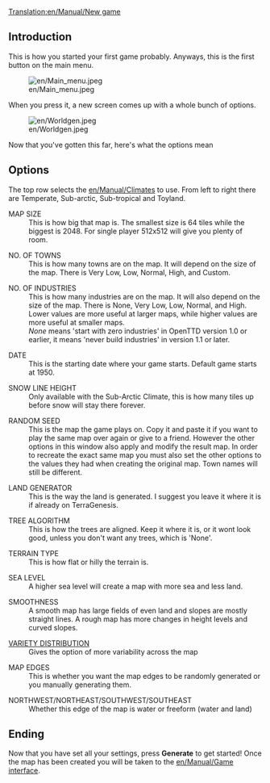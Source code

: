 [[Translation:en/Manual/New game]]

== Introduction ==

This is how you started your first game probably.
Anyways, this is the first button on the main menu.

[[File:en/Main menu.jpeg]]

When you press it, a new screen comes up with a 
whole bunch of options.

[[File:en/Worldgen.jpeg]]

Now that you've gotten this far, here's what the options mean

== Options ==

The top row selects the [[en/Manual/Climates]] to use. From left to right there are Temperate, Sub-arctic, Sub-tropical and Toyland.

; MAP SIZE
:This is how big that map is. The smallest size is 64 tiles while the biggest is 2048. For single player 512x512 will give you plenty of room.

; NO. OF TOWNS
: This is how many towns are on the map. It will depend on the size of the map. There is Very Low, Low, Normal, High, and Custom.

; NO. OF INDUSTRIES
: This is how many industries are on the map. It will also depend on the size of the map. There is None, Very Low, Low, Normal, and High. Lower values are more useful at larger maps, while higher values are more useful at smaller maps.
: ''None'' means 'start with zero industries' in OpenTTD version 1.0 or earlier, it means 'never build industries' in version 1.1 or later.

; DATE
: This is the starting date where your game starts. Default game starts at 1950.

; SNOW LINE HEIGHT
: Only available with the Sub-Arctic Climate, this is how many tiles up before snow will stay there forever.

; RANDOM SEED
: This is the map the game plays on. Copy it and paste it if you want to play the same map over again or give to a friend. However the other options in this window also apply and modify the result map. In order to recreate the exact same map you must also set the other options to the values they had when creating the original map. Town names will still be different.

; LAND GENERATOR
: This is the way the land is generated. I suggest you leave it where it is if already on TerraGenesis.

; TREE ALGORITHM
: This is how the trees are aligned. Keep it where it is, or it wont look good, unless you don't want any trees, which is 'None'.

; TERRAIN TYPE
: This is how flat or hilly the terrain is.

; SEA LEVEL
: A higher sea level will create a map with more sea and less land.

; SMOOTHNESS
: A smooth map has large fields of even land and slopes are mostly straight lines. A rough map has more changes in height levels and curved slopes.

; [[en/Manual/Variety distribution|VARIETY DISTRIBUTION]]
: Gives the option of more variability across the map

; MAP EDGES
: This is whether you want the map edges to be randomly generated or you manually generating them.

; NORTHWEST/NORTHEAST/SOUTHWEST/SOUTHEAST
: Whether this edge of the map is water or freeform (water and land)

== Ending ==

Now that you have set all your settings, press '''Generate''' to get started! Once the map has been created you will be taken to the [[en/Manual/Game interface]].